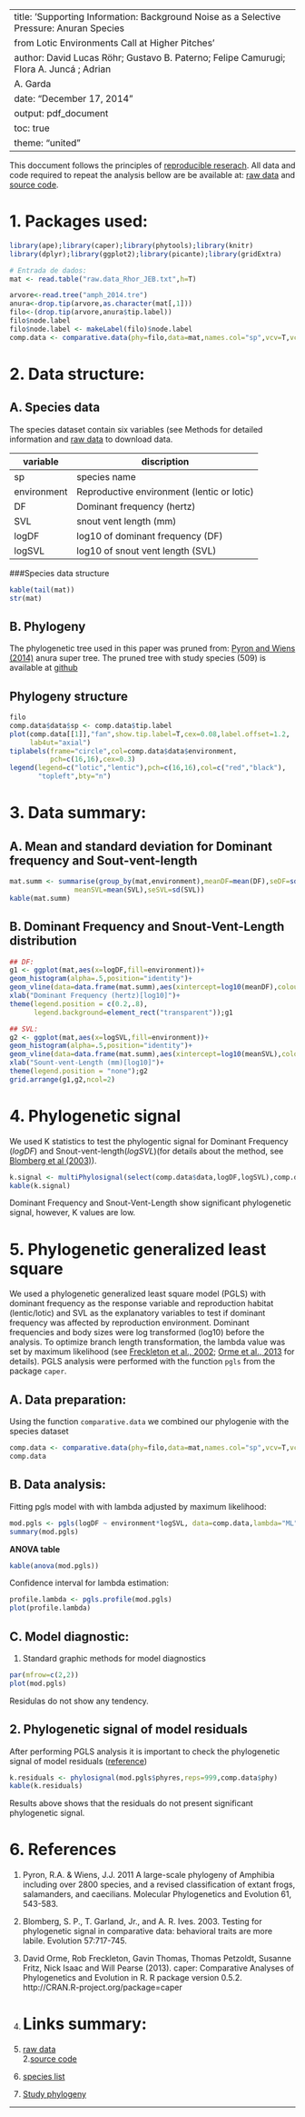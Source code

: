 
---
title: 'Supporting Information: Background Noise as a Selective Pressure: Anuran Species
  from Lotic Environments Call at Higher Pitches'
author: David Lucas Röhr; Gustavo B. Paterno; Felipe Camurugi; Flora A. Juncá ; Adrian
  A. Garda
date: "December 17, 2014"
output: pdf_document
toc: true
theme: "united"
---

This doccument follows the principles of [reproducible reserach](http://pakillo.github.io/Rmarkdown_talk_SevillaR_Nov2014/#/). All data and code required to repeat the analysis bellow are be available at: [raw data](https://github.com/paternogbc/2014_Rohr_et_al_JEB/blob/master/raw.data_Rhor_JEB.txt) and [source code](https://github.com/paternogbc/2014_Rohr_et_al_JEB/blob/master/Rhor_JEB_2014_source_code.R).

1. Packages used:
===============================
```r
library(ape);library(caper);library(phytools);library(knitr)
library(dplyr);library(ggplot2);library(picante);library(gridExtra)
```

```r
# Entrada de dados:
mat <- read.table("raw.data_Rhor_JEB.txt",h=T)
```
```r
arvore<-read.tree("amph_2014.tre")
anura<-drop.tip(arvore,as.character(mat[,1]))             
filo<-(drop.tip(arvore,anura$tip.label))
filo$node.label 
filo$node.label <- makeLabel(filo)$node.label 
comp.data <- comparative.data(phy=filo,data=mat,names.col="sp",vcv=T,vcv.dim=3)
```

2. Data structure:
=================

A. Species data 
---------------
The species dataset contain six variables (see Methods for detailed information and [raw data](https://gist.github.com/paternogbc/d73612e22c36e538ee54) to download data.
  
variable  | discription
--------- | -----------
sp        | species name
environment| Reproductive environment (lentic or lotic)
DF| Dominant frequency (hertz)
SVL|snout vent length (mm)
logDF| log10 of dominant frequency (DF)
logSVL| log10 of snout vent length (SVL)

###Species data structure
```r
kable(tail(mat))
str(mat)
```

B. Phylogeny
------------
The phylogenetic tree used in this paper was pruned from: [Pyron and Wiens (2014)](http://www.sciencedirect.com/science/article/pii/S105579031100279X) anura super tree. The pruned tree with study species (509) is available at [github](https://github.com/paternogbc/2014_Rohr_et_al_JEB/blob/master/phy_Rohr_JEB_2014.tre)  

Phylogeny structure
-------------------

```r
filo
comp.data$data$sp <- comp.data$tip.label
plot(comp.data[[1]],"fan",show.tip.label=T,cex=0.08,label.offset=1.2,
     lab4ut="axial")
tiplabels(frame="circle",col=comp.data$data$environment,
          pch=c(16,16),cex=0.3)
legend(legend=c("lotic","lentic"),pch=c(16,16),col=c("red","black"),
       "topleft",bty="n")
```

3. Data summary:
================

A. Mean and standard deviation for Dominant frequency and Sout-vent-length
--------------------------------------------------------------------------
```r
mat.summ <- summarise(group_by(mat,environment),meanDF=mean(DF),seDF=sd(DF),
                meanSVL=mean(SVL),seSVL=sd(SVL))
kable(mat.summ)
```

B. Dominant Frequency and Snout-Vent-Length distribution
--------------------------------------------------------
    
```r
## DF:
g1 <- ggplot(mat,aes(x=logDF,fill=environment))+
geom_histogram(alpha=.5,position="identity")+
geom_vline(data=data.frame(mat.summ),aes(xintercept=log10(meanDF),colour=environment),linetype="dashed", size=1)+
xlab("Dominant Frequency (hertz)[log10]")+
theme(legend.position = c(0.2,.8),
      legend.background=element_rect("transparent"));g1

## SVL:
g2 <- ggplot(mat,aes(x=logSVL,fill=environment))+
geom_histogram(alpha=.5,position="identity")+
geom_vline(data=data.frame(mat.summ),aes(xintercept=log10(meanSVL),colour=environment),linetype="dashed", size=1)+
xlab("Sount-vent-Length (mm)[log10]")+
theme(legend.position = "none");g2
grid.arrange(g1,g2,ncol=2)
```

4. Phylogenetic signal 
======================
We used K statistics to test the phylogentic signal for Dominant Frequency (*logDF*) and Snout-vent-length(*logSVL*)(for details about the method, see [Blomberg et al (2003)](http://onlinelibrary.wiley.com/doi/10.1111/j.0014-3820.2003.tb00285.x/abstract)). 

```r
k.signal <- multiPhylosignal(select(comp.data$data,logDF,logSVL),comp.data$phy,reps=999)
kable(k.signal)
```
  
Dominant Frequency and Snout-Vent-Length show significant phylogenetic signal, however, K values are low.  

5. Phylogenetic generalized least square 
========================================
We used a phylogenetic generalized least square model (PGLS) with dominant frequency as the response variable and reproduction habitat (lentic/lotic) and SVL as the explanatory variables to test if dominant frequency was affected by reproduction environment. Dominant frequencies and body sizes were log transformed (log10) before the analysis. To optimize branch length transformation, the lambda value was set by maximum likelihood (see [Freckleton et al., 2002](http://www.jstor.org/stable/10.1086/343873); [Orme et al., 2013](http://cran.r-project.org/web/packages/caper/vignettes/caper.pdf) for details). PGLS analysis were performed with the function `pgls` from the package `caper`.

A. Data preparation:
--------------------
Using the function `comparative.data` we combined our phylogenie with the species dataset
```r
comp.data <- comparative.data(phy=filo,data=mat,names.col="sp",vcv=T,vcv.dim=3)
comp.data 
```

B. Data analysis:
--------------------
Fitting pgls model with with lambda adjusted by maximum likelihood:
```r
mod.pgls <- pgls(logDF ~ environment*logSVL, data=comp.data,lambda="ML")
summary(mod.pgls)
```

**ANOVA table**
```r
kable(anova(mod.pgls))
```

Confidence interval for lambda estimation: 
```r
profile.lambda <- pgls.profile(mod.pgls)
plot(profile.lambda)
```

C. Model diagnostic:
--------------------

1. Standard graphic methods for model diagnostics  

```r
par(mfrow=c(2,2))
plot(mod.pgls)
```
Residulas do not show any tendency. 

2. Phylogenetic signal of model residuals
-----------------------------------------
After performing PGLS analysis it is important to check the phylogenetic signal of  model residuals ([reference](link))

```r
k.residuals <- phylosignal(mod.pgls$phyres,reps=999,comp.data$phy)
kable(k.residuals)
```
Results above shows that the residuals do not present significant phylogenetic signal.


6. References
=============
1. Pyron, R.A. & Wiens, J.J. 2011 A large-scale phylogeny of Amphibia including over 2800 species, and a revised classification of extant frogs, salamanders, and caecilians. Molecular Phylogenetics and Evolution 61, 543-583.  
2. Blomberg, S. P., T. Garland, Jr., and A. R. Ives. 2003. Testing for phylogenetic signal in comparative data: behavioral traits are more labile. Evolution 57:717-745.  
3. David Orme, Rob Freckleton, Gavin Thomas, Thomas Petzoldt, Susanne Fritz,
  Nick Isaac and Will Pearse (2013). caper: Comparative Analyses of
  Phylogenetics and Evolution in R. R package version 0.5.2.
  http://CRAN.R-project.org/package=caper  


7. Links summary:
=================

1. [raw data](https://gist.github.com/paternogbc/d73612e22c36e538ee54)    
2.[source code](https://github.com/paternogbc/2014_Rohr_et_al_JEB)   
3. [species list](https://github.com/paternogbc/2014_Rohr_et_al_JEB/blob/master/species_list.csv)  
4. [Study phylogeny](https://github.com/paternogbc/2014_Rohr_et_al_JEB)   

***

